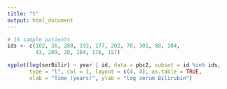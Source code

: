 ```yaml
---
title: "t"
output: html_document
---
```


```r
# 16 sample patients
ids <- c(102, 36, 288, 193, 177, 202, 70, 301, 88, 104, 
         43, 209, 28, 184, 176, 157)

xyplot(log(serBilir) ~ year | id, data = pbc2, subset = id %in% ids, 
       type = "l", col = 1, layout = c(4, 4), as.table = TRUE, 
       xlab = "Time (years)", ylab = "log serum Bilirubin")
```

